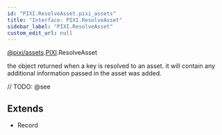 ```yaml
---
id: "PIXI.ResolveAsset.pixi_assets"
title: "Interface: PIXI.ResolveAsset"
sidebar_label: "PIXI.ResolveAsset"
custom_edit_url: null
---
```


[@pixi/assets](../modules/pixi_assets).[PIXI](../namespaces/PIXI).ResolveAsset


the object returned when a key is resolved to an asset. it will contain any additional information passed in the asset was added.



// TODO: @see

        



## Extends
- Record




  